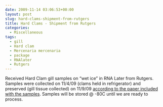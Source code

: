 ```yaml
---
date: 2009-11-14 03:06:53+00:00
layout: post
slug: hard-clams-shipment-from-rutgers
title: Hard Clams - Shipment from Rutgers
categories:
  - Miscellaneous
tags:
  - gill
  - Hard clam
  - Mercenaria mercenaria
  - package
  - RNAlater
  - Rutgers
---
```


Received Hard Clam gill samples on "wet ice" in RNA Later from Rutgers. Samples were collected on 11/4/09 (clams held in refrigerator) and preserved (gill tissue collected) on 11/9/09 [according to the paper included with the samples](https://eagle.fish.washington.edu/Arabidopsis/20091113-01.jpg). Samples will be stored @ -80C until we are ready to process.

